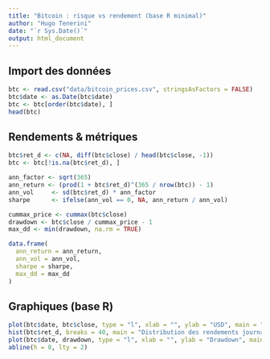 ```yaml
---
title: "Bitcoin : risque vs rendement (base R minimal)"
author: "Hugo Tenerini"
date: "`r Sys.Date()`"
output: html_document
---
```


## Import des données

```r
btc <- read.csv("data/bitcoin_prices.csv", stringsAsFactors = FALSE)
btc$date <- as.Date(btc$date)
btc <- btc[order(btc$date), ]
head(btc)
```

## Rendements & métriques

```r
btc$ret_d <- c(NA, diff(btc$close) / head(btc$close, -1))
btc <- btc[!is.na(btc$ret_d), ]

ann_factor <- sqrt(365)
ann_return <- (prod(1 + btc$ret_d)^(365 / nrow(btc)) - 1)
ann_vol     <- sd(btc$ret_d) * ann_factor
sharpe      <- ifelse(ann_vol == 0, NA, ann_return / ann_vol)

cummax_price <- cummax(btc$close)
drawdown <- btc$close / cummax_price - 1
max_dd <- min(drawdown, na.rm = TRUE)

data.frame(
  ann_return = ann_return,
  ann_vol = ann_vol,
  sharpe = sharpe,
  max_dd = max_dd
)
```

## Graphiques (base R)

```r
plot(btc$date, btc$close, type = "l", xlab = "", ylab = "USD", main = "Prix de clôture (Bitcoin)")
hist(btc$ret_d, breaks = 40, main = "Distribution des rendements journaliers", xlab = "Rendement")
plot(btc$date, drawdown, type = "l", xlab = "", ylab = "Drawdown", main = "Drawdown (depuis le plus haut)")
abline(h = 0, lty = 2)
```

